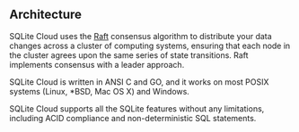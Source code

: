

## Architecture
SQLite Cloud uses the [Raft](https://raft.github.io) consensus algorithm to distribute your data changes across a cluster of computing systems, ensuring that each node in the cluster agrees upon the same series of state transitions. Raft implements consensus with a leader approach.

SQLite Cloud is written in ANSI C and GO, and it works on most POSIX systems (Linux, *BSD, Mac OS X) and Windows. 

SQLite Cloud supports all the SQLite features without any limitations, including ACID compliance and non-deterministic SQL statements.
